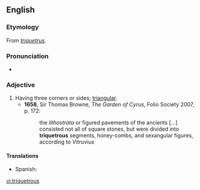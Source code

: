 ==English==

===Etymology===
From {{etyl|la}} ''[[triquetrus]]''.

===Pronunciation===
* {{a|UK}} {{IPA|/tɹaɪˈkwɛtɹəs/}}

===Adjective===
{{en-adj}}

# Having three corners or sides; [[triangular]].
#*'''1658''', Sir Thomas Browne, ''The Garden of Cyrus'', Folio Society 2007, p. 172:
#*:the ''lithostrata'' or figured pavements of the ancients [...] consisted not all of square stones, but were divided into '''triquetrous''' segments, honey-combs, and sexangular figures, according to ''Vitruvius''

====Translations====
{{trans-top}}
{{trans-mid}}
* Spanish: {{t|es|triquetro|m}}
{{trans-bottom}}

[[vi:triquetrous]]